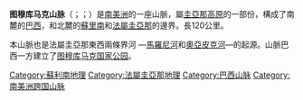 '''图穆库马克山脉'''（{{lang-nl|Toemoek-Hoemakgebergte}}；{{lang-pt|Serra do Tumucumaque}}；{{lang-fr|Monts Tumuc Humac}}）是[[南美洲|南美洲]]的一座山脈，屬[[圭亞那高原|圭亞那高原]]的一部份，構成了南麓的[[巴西|巴西]]，和北麓的[[蘇里南|蘇里南]]和[[法屬圭亞那|法屬圭亞那]]的邊界。長120公里。

本山脈也是法屬圭亞那東西兩條界河 —[[馬羅尼河|馬羅尼河]]和[[奧亞皮克河|奧亞皮克河]]—的起源。山脈巴西一方建立了[[图穆库马克国家公园|图穆库马克国家公园]]。
[[Category:蘇利南地理|Category:蘇利南地理]]
[[Category:法屬圭亞那地理|Category:法屬圭亞那地理]]
[[Category:巴西山脉|Category:巴西山脉]]
[[Category:南美洲跨国山脉|Category:南美洲跨国山脉]]